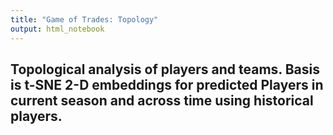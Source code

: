 ```yaml
---
title: "Game of Trades: Topology"
output: html_notebook
---
```


## Topological analysis of players and teams. Basis is t-SNE 2-D embeddings for predicted Players in current season and across time using historical players. 

